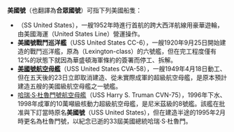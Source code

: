 '''美國號'''（也翻譯為'''合眾國號'''）可指下列美國船隻：

* '''{{link-en|美國號遊輪|SS United States}}'''（SS United States），一艘1952年時進行首航的跨大西洋航線用豪華遊輪，由美國海運（United States Line）營運操作。
* '''美國號戰鬥巡洋艦'''（USS United States CC-6），一艘1920年9月25日開始建造的戰鬥巡洋艦，原為{{link-en|勒辛頓級戰鬥巡洋艦|Lexington-class battlecruiser|勒辛頓級}}（Lexington-class）的六號艦，但在完工程度僅有12%的狀態下就因為華盛頓海軍條約的簽署而停工、拆解。
* '''[[美國號航空母艦|美國號航空母艦]]'''（USS United States CVA-58），一艘1949年4月18日動工、但在五天後的23日立即取消建造、從未實際成軍的超級航空母艦，是原本預計建造五艘的美國級航空母艦之一號艦。
* [[哈瑞·S·杜魯門號航空母艦|哈瑞·S·杜魯門號航空母艦]]（USS Harry S. Truman CVN-75），1996年下水、1998年成軍的10萬噸級核動力超級航空母艦，是尼米茲級的8號艦。該艦在批准與下訂當時原名'''美國號'''（USS United States），但在建造半途的1995年2月時更名為杜魯門號，以紀念已逝的33屆美國總統哈瑞·S·杜魯門。

{{disambig|cat=三字消歧義}}
